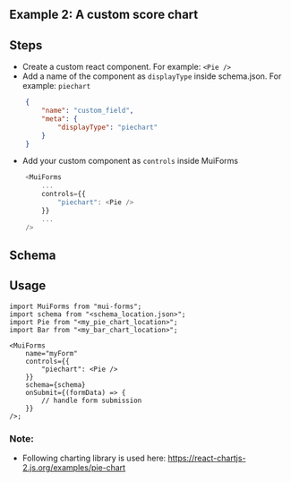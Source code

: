 
## Example 2: A custom score chart

<ScoreChart />

## Steps
- Create a custom react component. For example: `<Pie />`
- Add a name of the component as `displayType` inside schema.json. For example: `piechart`
```json
    {
        "name": "custom_field",
        "meta": {
            "displayType": "piechart"
        }
    }
```
- Add your custom component as `controls` inside MuiForms
```typescript
    <MuiForms
        ...
        controls={{
            "piechart": <Pie />
        }}
        ... 
    />
```

## Schema


<SchemaViewer value={schema} />

## Usage
```tsx copy
import MuiForms from "mui-forms";
import schema from "<schema_location.json>";
import Pie from "<my_pie_chart_location>";
import Bar from "<my_bar_chart_location>";

<MuiForms
    name="myForm"
    controls={{
        "piechart": <Pie />
    }}
    schema={schema}
    onSubmit={(formData) => {
        // handle form submission
    }}
/>;
```

### Note:
- Following charting library is used here:
https://react-chartjs-2.js.org/examples/pie-chart